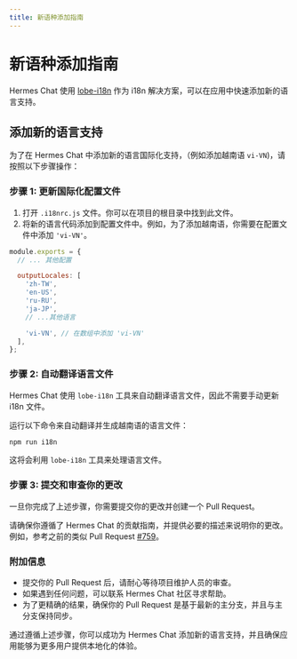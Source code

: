 ```yaml
---
title: 新语种添加指南
---
```


# 新语种添加指南

Hermes Chat 使用 [lobe-i18n](https://github.com/hermeslabs/lobe-cli-toolbox/tree/master/packages/lobe-i18n) 作为 i18n 解决方案，可以在应用中快速添加新的语言支持。

## 添加新的语言支持

为了在 Hermes Chat 中添加新的语言国际化支持，（例如添加越南语 `vi-VN`)，请按照以下步骤操作：

### 步骤 1: 更新国际化配置文件

1. 打开 `.i18nrc.js` 文件。你可以在项目的根目录中找到此文件。
2. 将新的语言代码添加到配置文件中。例如，为了添加越南语，你需要在配置文件中添加 `'vi-VN'`。

```js
module.exports = {
  // ... 其他配置

  outputLocales: [
    'zh-TW',
    'en-US',
    'ru-RU',
    'ja-JP',
    // ...其他语言

    'vi-VN', // 在数组中添加 'vi-VN'
  ],
};
```

### 步骤 2: 自动翻译语言文件

Hermes Chat 使用 `lobe-i18n` 工具来自动翻译语言文件，因此不需要手动更新 i18n 文件。

运行以下命令来自动翻译并生成越南语的语言文件：

```bash
npm run i18n
```

这将会利用 `lobe-i18n` 工具来处理语言文件。

### 步骤 3: 提交和审查你的更改

一旦你完成了上述步骤，你需要提交你的更改并创建一个 Pull Request。

请确保你遵循了 Hermes Chat 的贡献指南，并提供必要的描述来说明你的更改。例如，参考之前的类似 Pull Request [#759](https://github.com/hermeslabs/lobe-chat/pull/759)。

### 附加信息

- 提交你的 Pull Request 后，请耐心等待项目维护人员的审查。
- 如果遇到任何问题，可以联系 Hermes Chat 社区寻求帮助。
- 为了更精确的结果，确保你的 Pull Request 是基于最新的主分支，并且与主分支保持同步。

通过遵循上述步骤，你可以成功为 Hermes Chat 添加新的语言支持，并且确保应用能够为更多用户提供本地化的体验。
